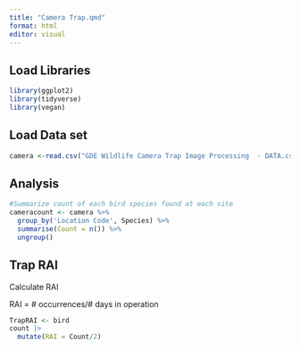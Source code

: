 ```yaml
---
title: "Camera Trap.qmd"
format: html
editor: visual
---
```


## Load Libraries 

```r
library(ggplot2)
library(tidyverse)
library(vegan)
```

## Load Data set

```r
camera <-read.csv("GDE Wildlife Camera Trap Image Processing  - DATA.csv")
```

## Analysis 

```r
#Summarize count of each bird species found at each site
cameracount <- camera %>%
  group_by('Location Code', Species) %>%
  summarise(Count = n()) %>%
  ungroup()
```

## **Trap RAI**

Calculate RAI

RAI = \# occurrences/# days in operation

```r
TrapRAI <- bird
count |> 
  mutate(RAI = Count/2)
```
